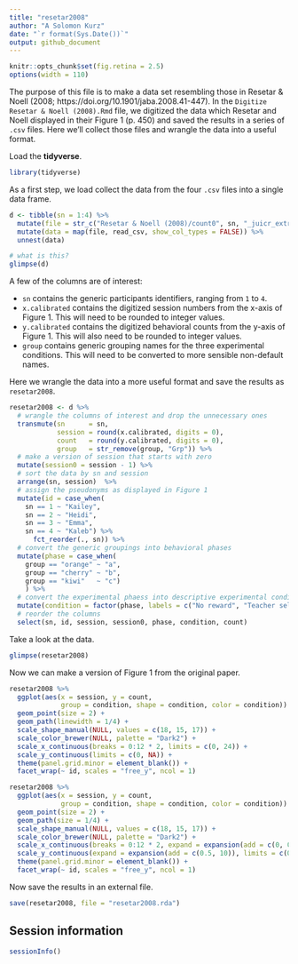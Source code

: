 ```yaml
---
title: "resetar2008"
author: "A Solomon Kurz"
date: "`r format(Sys.Date())`"
output: github_document
---
```


```r
knitr::opts_chunk$set(fig.retina = 2.5)
options(width = 110)
```

The purpose of this file is to make a data set resembling those in Resetar & Noell (2008; https://doi.org/10.1901/jaba.2008.41-447). In the `Digitize Resetar & Noell (2008).Rmd` file, we digitized the data which Resetar and Noell displayed in their Figure 1 (p. 450) and saved the results in a series of `.csv` files. Here we'll collect those files and wrangle the data into a useful format.

Load the **tidyverse**.

```r
library(tidyverse)
```

As a first step, we load collect the data from the four `.csv` files into a single data frame.

```r
d <- tibble(sn = 1:4) %>% 
  mutate(file = str_c("Resetar & Noell (2008)/count0", sn, "_juicr_extracted_points.csv")) %>% 
  mutate(data = map(file, read_csv, show_col_types = FALSE)) %>% 
  unnest(data)

# what is this?
glimpse(d)
```

A few of the columns are of interest:

* `sn` contains the generic participants identifiers, ranging from `1` to `4`.
* `x.calibrated` contains the digitized session numbers from the x-axis of Figure 1. This will need to be rounded to integer values.
* `y.calibrated` contains the digitized behavioral counts from the y-axis of Figure 1. This will also need to be rounded to integer values.
* `group` contains generic grouping names for the three experimental conditions. This will need to be converted to more sensible non-default names.

Here we wrangle the data into a more useful format and save the results as `resetar2008`.

```r
resetar2008 <- d %>% 
  # wrangle the columns of interest and drop the unnecessary ones
  transmute(sn      = sn,
            session = round(x.calibrated, digits = 0),
            count   = round(y.calibrated, digits = 0),
            group   = str_remove(group, "Grp")) %>% 
  # make a version of session that starts with zero
  mutate(session0 = session - 1) %>% 
  # sort the data by sn and session
  arrange(sn, session)  %>% 
  # assign the pseudonyms as displayed in Figure 1
  mutate(id = case_when(
    sn == 1 ~ "Kailey",
    sn == 2 ~ "Heidi",
    sn == 3 ~ "Emma",
    sn == 4 ~ "Kaleb") %>% 
      fct_reorder(., sn)) %>% 
  # convert the generic groupings into behavioral phases
  mutate(phase = case_when(
    group == "orange" ~ "a",
    group == "cherry" ~ "b",
    group == "kiwi"   ~ "c")
    ) %>% 
  # convert the experimental phaess into descriptive experimental conditions
  mutate(condition = factor(phase, labels = c("No reward", "Teacher selected", "MSWO selected"))) %>% 
  # reorder the columns
  select(sn, id, session, session0, phase, condition, count)
```

Take a look at the data.

```r
glimpse(resetar2008)
```

Now we can make a version of Figure 1 from the original paper.

```r
resetar2008 %>% 
  ggplot(aes(x = session, y = count, 
             group = condition, shape = condition, color = condition)) +
  geom_point(size = 2) +
  geom_path(linewidth = 1/4) +
  scale_shape_manual(NULL, values = c(18, 15, 17)) +
  scale_color_brewer(NULL, palette = "Dark2") +
  scale_x_continuous(breaks = 0:12 * 2, limits = c(0, 24)) +
  scale_y_continuous(limits = c(0, NA)) +
  theme(panel.grid.minor = element_blank()) +
  facet_wrap(~ id, scales = "free_y", ncol = 1)
```

```r
resetar2008 %>% 
  ggplot(aes(x = session, y = count, 
             group = condition, shape = condition, color = condition)) +
  geom_point(size = 2) +
  geom_path(size = 1/4) +
  scale_shape_manual(NULL, values = c(18, 15, 17)) +
  scale_color_brewer(NULL, palette = "Dark2") +
  scale_x_continuous(breaks = 0:12 * 2, expand = expansion(add = c(0, 0.5)), limits = c(0, 24)) +
  scale_y_continuous(expand = expansion(add = c(0.5, 10)), limits = c(0, NA)) +
  theme(panel.grid.minor = element_blank()) +
  facet_wrap(~ id, scales = "free_y", ncol = 1)
```

Now save the results in an external file.

```r
save(resetar2008, file = "resetar2008.rda")
```

## Session information

```r
sessionInfo()
```


